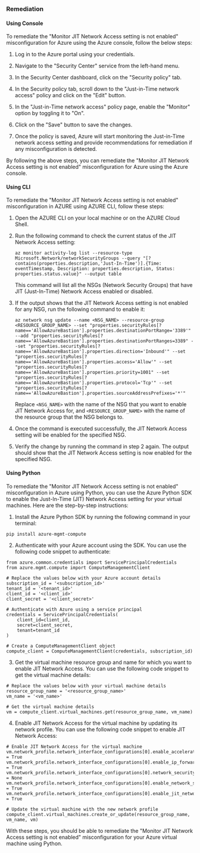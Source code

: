 ### Remediation

#### Using Console

To remediate the "Monitor JIT Network Access setting is not enabled" misconfiguration for Azure using the Azure console, follow the below steps:

1. Log in to the Azure portal using your credentials.

2. Navigate to the "Security Center" service from the left-hand menu.

3. In the Security Center dashboard, click on the "Security policy" tab.

4. In the Security policy tab, scroll down to the "Just-in-Time network access" policy and click on the "Edit" button.

5. In the "Just-in-Time network access" policy page, enable the "Monitor" option by toggling it to "On".

6. Click on the "Save" button to save the changes.

7. Once the policy is saved, Azure will start monitoring the Just-in-Time network access setting and provide recommendations for remediation if any misconfiguration is detected.

By following the above steps, you can remediate the "Monitor JIT Network Access setting is not enabled" misconfiguration for Azure using the Azure console.

#### Using CLI

To remediate the "Monitor JIT Network Access setting is not enabled" misconfiguration in AZURE using AZURE CLI, follow these steps:

1. Open the AZURE CLI on your local machine or on the AZURE Cloud Shell.

2. Run the following command to check the current status of the JIT Network Access setting:

   ```
   az monitor activity-log list --resource-type Microsoft.Network/networkSecurityGroups --query "[?contains(properties.description,'Just-In-Time')].{Time: eventTimestamp, Description: properties.description, Status: properties.status.value}" --output table
   ```

   This command will list all the NSGs (Network Security Groups) that have JIT (Just-In-Time) Network Access enabled or disabled.

3. If the output shows that the JIT Network Access setting is not enabled for any NSG, run the following command to enable it:

   ```
   az network nsg update --name <NSG_NAME> --resource-group <RESOURCE_GROUP_NAME> --set "properties.securityRules[?name=='AllowAzureBastion'].properties.destinationPortRange='3389'" --add "properties.securityRules[?name=='AllowAzureBastion'].properties.destinationPortRanges=3389" --set "properties.securityRules[?name=='AllowAzureBastion'].properties.direction='Inbound'" --set "properties.securityRules[?name=='AllowAzureBastion'].properties.access='Allow'" --set "properties.securityRules[?name=='AllowAzureBastion'].properties.priority=1001" --set "properties.securityRules[?name=='AllowAzureBastion'].properties.protocol='Tcp'" --set "properties.securityRules[?name=='AllowAzureBastion'].properties.sourceAddressPrefixes='*'"

   ```

   Replace `<NSG_NAME>` with the name of the NSG that you want to enable JIT Network Access for, and `<RESOURCE_GROUP_NAME>` with the name of the resource group that the NSG belongs to.

4. Once the command is executed successfully, the JIT Network Access setting will be enabled for the specified NSG.

5. Verify the change by running the command in step 2 again. The output should show that the JIT Network Access setting is now enabled for the specified NSG.

#### Using Python

To remediate the "Monitor JIT Network Access setting is not enabled" misconfiguration in Azure using Python, you can use the Azure Python SDK to enable the Just-In-Time (JIT) Network Access setting for your virtual machines. Here are the step-by-step instructions:

1. Install the Azure Python SDK by running the following command in your terminal:

```
pip install azure-mgmt-compute
```

2. Authenticate with your Azure account using the SDK. You can use the following code snippet to authenticate:

```
from azure.common.credentials import ServicePrincipalCredentials
from azure.mgmt.compute import ComputeManagementClient

# Replace the values below with your Azure account details
subscription_id = '<subscription_id>'
tenant_id = '<tenant_id>'
client_id = '<client_id>'
client_secret = '<client_secret>'

# Authenticate with Azure using a service principal
credentials = ServicePrincipalCredentials(
    client_id=client_id,
    secret=client_secret,
    tenant=tenant_id
)

# Create a ComputeManagementClient object
compute_client = ComputeManagementClient(credentials, subscription_id)
```

3. Get the virtual machine resource group and name for which you want to enable JIT Network Access. You can use the following code snippet to get the virtual machine details:

```
# Replace the values below with your virtual machine details
resource_group_name = '<resource_group_name>'
vm_name = '<vm_name>'

# Get the virtual machine details
vm = compute_client.virtual_machines.get(resource_group_name, vm_name)
```

4. Enable JIT Network Access for the virtual machine by updating its network profile. You can use the following code snippet to enable JIT Network Access:

```
# Enable JIT Network Access for the virtual machine
vm.network_profile.network_interface_configurations[0].enable_accelerated_networking = True
vm.network_profile.network_interface_configurations[0].enable_ip_forwarding = True
vm.network_profile.network_interface_configurations[0].network_security_group = None
vm.network_profile.network_interface_configurations[0].enable_network_security_group_flow_logging = True
vm.network_profile.network_interface_configurations[0].enable_jit_network_access = True

# Update the virtual machine with the new network profile
compute_client.virtual_machines.create_or_update(resource_group_name, vm_name, vm)
```

With these steps, you should be able to remediate the "Monitor JIT Network Access setting is not enabled" misconfiguration for your Azure virtual machine using Python.

